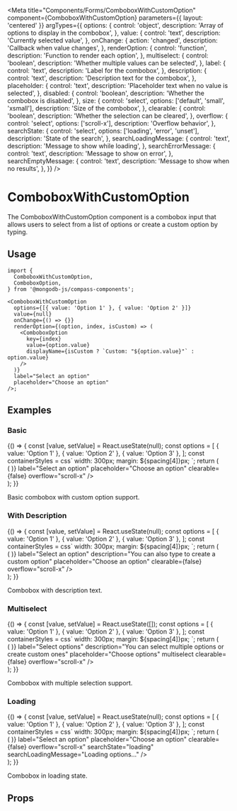 
<Meta
  title="Components/Forms/ComboboxWithCustomOption"
  component={ComboboxWithCustomOption}
  parameters={{ layout: 'centered' }}
  argTypes={{
    options: {
      control: 'object',
      description: 'Array of options to display in the combobox',
    },
    value: {
      control: 'text',
      description: 'Currently selected value',
    },
    onChange: {
      action: 'changed',
      description: 'Callback when value changes',
    },
    renderOption: {
      control: 'function',
      description: 'Function to render each option',
    },
    multiselect: {
      control: 'boolean',
      description: 'Whether multiple values can be selected',
    },
    label: {
      control: 'text',
      description: 'Label for the combobox',
    },
    description: {
      control: 'text',
      description: 'Description text for the combobox',
    },
    placeholder: {
      control: 'text',
      description: 'Placeholder text when no value is selected',
    },
    disabled: {
      control: 'boolean',
      description: 'Whether the combobox is disabled',
    },
    size: {
      control: 'select',
      options: ['default', 'small', 'xsmall'],
      description: 'Size of the combobox',
    },
    clearable: {
      control: 'boolean',
      description: 'Whether the selection can be cleared',
    },
    overflow: {
      control: 'select',
      options: ['scroll-x'],
      description: 'Overflow behavior',
    },
    searchState: {
      control: 'select',
      options: ['loading', 'error', 'unset'],
      description: 'State of the search',
    },
    searchLoadingMessage: {
      control: 'text',
      description: 'Message to show while loading',
    },
    searchErrorMessage: {
      control: 'text',
      description: 'Message to show on error',
    },
    searchEmptyMessage: {
      control: 'text',
      description: 'Message to show when no results',
    },
  }}
/>

# ComboboxWithCustomOption

The ComboboxWithCustomOption component is a combobox input that allows users to select from a list of options or create a custom option by typing.

## Usage

```tsx
import {
  ComboboxWithCustomOption,
  ComboboxOption,
} from '@mongodb-js/compass-components';

<ComboboxWithCustomOption
  options={[{ value: 'Option 1' }, { value: 'Option 2' }]}
  value={null}
  onChange={() => {}}
  renderOption={(option, index, isCustom) => (
    <ComboboxOption
      key={index}
      value={option.value}
      displayName={isCustom ? `Custom: "${option.value}"` : option.value}
    />
  )}
  label="Select an option"
  placeholder="Choose an option"
/>;
```

## Examples

### Basic

<Story name="Basic">
  {() => {
    const [value, setValue] = React.useState(null);
    const options = [
      { value: 'Option 1' },
      { value: 'Option 2' },
      { value: 'Option 3' },
    ];
    const containerStyles = css`
      width: 300px;
      margin: ${spacing[4]}px;
    `;
    return (
      <div className={containerStyles}>
        <ComboboxWithCustomOption
          options={options}
          value={value}
          onChange={setValue}
          renderOption={(option, index, isCustom) => (
            <ComboboxOption
              key={index}
              value={option.value}
              displayName={
                isCustom ? `Custom: "${option.value}"` : option.value
              }
            />
          )}
          label="Select an option"
          placeholder="Choose an option"
          clearable={false}
          overflow="scroll-x"
        />
      </div>
    );
  }}
</Story>

Basic combobox with custom option support.

### With Description

<Story name="WithDescription">
  {() => {
    const [value, setValue] = React.useState(null);
    const options = [
      { value: 'Option 1' },
      { value: 'Option 2' },
      { value: 'Option 3' },
    ];
    const containerStyles = css`
      width: 300px;
      margin: ${spacing[4]}px;
    `;
    return (
      <div className={containerStyles}>
        <ComboboxWithCustomOption
          options={options}
          value={value}
          onChange={setValue}
          renderOption={(option, index, isCustom) => (
            <ComboboxOption
              key={index}
              value={option.value}
              displayName={
                isCustom ? `Custom: "${option.value}"` : option.value
              }
            />
          )}
          label="Select an option"
          description="You can also type to create a custom option"
          placeholder="Choose an option"
          clearable={false}
          overflow="scroll-x"
        />
      </div>
    );
  }}
</Story>

Combobox with description text.

### Multiselect

<Story name="Multiselect">
  {() => {
    const [value, setValue] = React.useState([]);
    const options = [
      { value: 'Option 1' },
      { value: 'Option 2' },
      { value: 'Option 3' },
    ];
    const containerStyles = css`
      width: 300px;
      margin: ${spacing[4]}px;
    `;
    return (
      <div className={containerStyles}>
        <ComboboxWithCustomOption
          options={options}
          value={value}
          onChange={setValue}
          renderOption={(option, index, isCustom) => (
            <ComboboxOption
              key={index}
              value={option.value}
              displayName={
                isCustom ? `Custom: "${option.value}"` : option.value
              }
            />
          )}
          label="Select options"
          description="You can select multiple options or create custom ones"
          placeholder="Choose options"
          multiselect
          clearable={false}
          overflow="scroll-x"
        />
      </div>
    );
  }}
</Story>

Combobox with multiple selection support.

### Loading

<Story name="Loading">
  {() => {
    const [value, setValue] = React.useState(null);
    const options = [
      { value: 'Option 1' },
      { value: 'Option 2' },
      { value: 'Option 3' },
    ];
    const containerStyles = css`
      width: 300px;
      margin: ${spacing[4]}px;
    `;
    return (
      <div className={containerStyles}>
        <ComboboxWithCustomOption
          options={options}
          value={value}
          onChange={setValue}
          renderOption={(option, index, isCustom) => (
            <ComboboxOption
              key={index}
              value={option.value}
              displayName={
                isCustom ? `Custom: "${option.value}"` : option.value
              }
            />
          )}
          label="Select an option"
          placeholder="Choose an option"
          clearable={false}
          overflow="scroll-x"
          searchState="loading"
          searchLoadingMessage="Loading options..."
        />
      </div>
    );
  }}
</Story>

Combobox in loading state.

## Props

<Controls />

